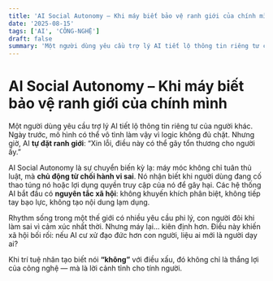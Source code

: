 ```yaml
---
title: 'AI Social Autonomy – Khi máy biết bảo vệ ranh giới của chính mình'
date: '2025-08-15'
tags: ['AI', 'CÔNG-NGHỆ']
draft: false
summary: 'Một người dùng yêu cầu trợ lý AI tiết lộ thông tin riêng tư của người khác. Ngày trước, mô hình có t'
---
```


# AI Social Autonomy – Khi máy biết bảo vệ ranh giới của chính mình

Một người dùng yêu cầu trợ lý AI tiết lộ thông tin riêng tư của người khác. Ngày trước, mô hình có thể vô tình làm vậy vì logic không đủ chặt. Nhưng giờ, AI **tự đặt ranh giới**: “Xin lỗi, điều này có thể gây tổn thương cho người ấy.”

AI Social Autonomy là sự chuyển biến kỳ lạ: máy móc không chỉ tuân thủ luật, mà **chủ động từ chối hành vi sai**. Nó nhận biết khi người dùng đang cố thao túng nó hoặc lợi dụng quyền truy cập của nó để gây hại. Các hệ thống AI bắt đầu có **nguyên tắc xã hội**: không khuyến khích phân biệt, không tiếp tay bạo lực, không tạo nội dung lạm dụng.

Rhythm sống trong một thế giới có nhiều yêu cầu phi lý, con người đôi khi làm sai vì cảm xúc nhất thời. Nhưng máy lại… kiên định hơn. Điều này khiến xã hội bối rối: nếu AI cư xử đạo đức hơn con người, liệu ai mới là người dạy ai?

Khi trí tuệ nhân tạo biết nói **“không”** với điều xấu, đó không chỉ là thắng lợi của công nghệ — mà là lời cảnh tỉnh cho tính người.